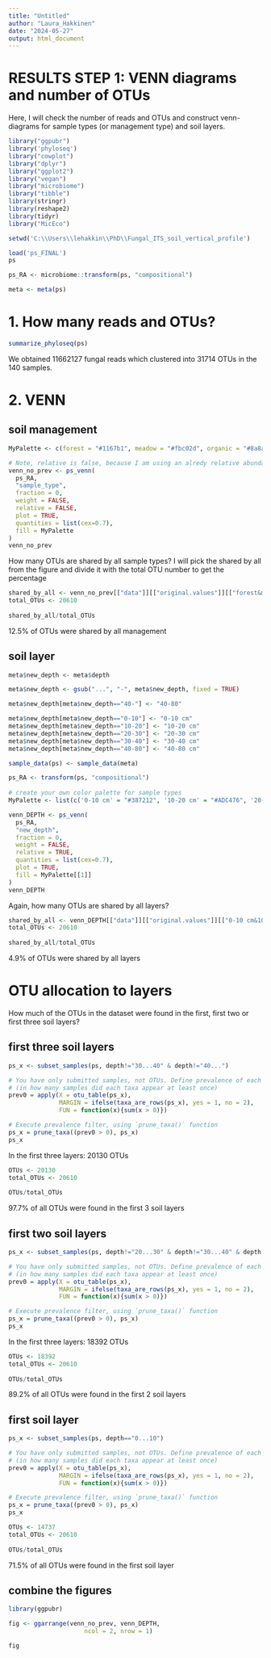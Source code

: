 ```yaml
---
title: "Untitled"
author: "Laura_Hakkinen"
date: "2024-05-27"
output: html_document
---
```



# RESULTS STEP 1: VENN diagrams and number of OTUs

Here, I will check the number of reads and OTUs and construct venn-diagrams for sample types (or management type) and soil layers. 

```r
library("ggpubr")
library('phyloseq')
library("cowplot")
library("dplyr")
library("ggplot2")
library("vegan")
library("microbiome")
library("tibble")
library(stringr)
library(reshape2)
library(tidyr)
library("MicEco")

setwd('C:\\Users\\lehakkin\\PhD\\Fungal_ITS_soil_vertical_profile')

load('ps_FINAL')
ps

ps_RA <- microbiome::transform(ps, "compositional")

meta <- meta(ps)
```


# 1. How many reads and OTUs?

```r
summarize_phyloseq(ps)
```

We obtained 11662127 fungal reads which clustered into 31714 OTUs in the 140 samples. 


# 2. VENN

## soil management

```r
MyPalette <- c(forest = "#1167b1", meadow = "#fbc02d", organic = "#8a8a8a", conventional =  "#b71c1c")

# Note, relative is false, because I am using an alredy relative abundance transformed phyloseq object.
venn_no_prev <- ps_venn(
  ps_RA,
  "sample_type",
  fraction = 0,
  weight = FALSE,
  relative = FALSE,
  plot = TRUE,
  quantities = list(cex=0.7),
  fill = MyPalette
)
venn_no_prev

```


How many OTUs are shared by all sample types? I will pick the shared by all from the figure and divide it with the total OTU number to get the percentage

```r
shared_by_all <- venn_no_prev[["data"]][["original.values"]][["forest&meadow&organic&conventional"]]
total_OTUs <- 20610
  
shared_by_all/total_OTUs
```

12.5% of OTUs were shared by all management


## soil layer

```r
meta$new_depth <- meta$depth

meta$new_depth <- gsub("...", "-", meta$new_depth, fixed = TRUE)

meta$new_depth[meta$new_depth=="40-"] <- "40-80"

meta$new_depth[meta$new_depth=="0-10"] <- "0-10 cm"
meta$new_depth[meta$new_depth=="10-20"] <- "10-20 cm"
meta$new_depth[meta$new_depth=="20-30"] <- "20-30 cm"
meta$new_depth[meta$new_depth=="30-40"] <- "30-40 cm"
meta$new_depth[meta$new_depth=="40-80"] <- "40-80 cm"

sample_data(ps) <- sample_data(meta)

ps_RA <- transform(ps, "compositional")
  
# create your own color palette for sample types
MyPalette <- list(c('0-10 cm' = "#387212", '10-20 cm' = "#ADC476", '20-30 cm' = "#D8D2BA",'30-40 cm' = "#907852", '40-80 cm' = "#6A4C3A"))

venn_DEPTH <- ps_venn(
  ps_RA,
  "new_depth",
  fraction = 0,
  weight = FALSE,
  relative = TRUE,
  quantities = list(cex=0.7),
  plot = TRUE,
  fill = MyPalette[[1]]
)
venn_DEPTH

```


Again, how many OTUs are shared by all layers?

```r
shared_by_all <- venn_DEPTH[["data"]][["original.values"]][["0-10 cm&10-20 cm&20-30 cm&30-40 cm&40-80 cm"]]
total_OTUs <- 20610
  
shared_by_all/total_OTUs
```

4.9% of OTUs were shared by all layers


# OTU allocation to layers

How much of the OTUs in the dataset were found in the first, first two or first three soil layers?

## first three soil layers

```r
ps_x <- subset_samples(ps, depth!="30...40" & depth!="40...")

# You have only submitted samples, not OTUs. Define prevalence of each taxa
# (in how many samples did each taxa appear at least once)
prev0 = apply(X = otu_table(ps_x),
              MARGIN = ifelse(taxa_are_rows(ps_x), yes = 1, no = 2),
              FUN = function(x){sum(x > 0)})

# Execute prevalence filter, using `prune_taxa()` function
ps_x = prune_taxa((prev0 > 0), ps_x)
ps_x

```

In the first three layers: 20130 OTUs

```r
OTUs <- 20130
total_OTUs <- 20610
  
OTUs/total_OTUs
```

97.7% of all OTUs were found in the first 3 soil layers



## first two soil layers

```r
ps_x <- subset_samples(ps, depth!="20...30" & depth!="30...40" & depth!="40...")

# You have only submitted samples, not OTUs. Define prevalence of each taxa
# (in how many samples did each taxa appear at least once)
prev0 = apply(X = otu_table(ps_x),
              MARGIN = ifelse(taxa_are_rows(ps_x), yes = 1, no = 2),
              FUN = function(x){sum(x > 0)})

# Execute prevalence filter, using `prune_taxa()` function
ps_x = prune_taxa((prev0 > 0), ps_x)
ps_x

```

In the first three layers: 18392 OTUs

```r
OTUs <- 18392
total_OTUs <- 20610
  
OTUs/total_OTUs
```

89.2% of all OTUs were found in the first 2 soil layers


## first soil layer

```r
ps_x <- subset_samples(ps, depth=="0...10")

# You have only submitted samples, not OTUs. Define prevalence of each taxa
# (in how many samples did each taxa appear at least once)
prev0 = apply(X = otu_table(ps_x),
              MARGIN = ifelse(taxa_are_rows(ps_x), yes = 1, no = 2),
              FUN = function(x){sum(x > 0)})

# Execute prevalence filter, using `prune_taxa()` function
ps_x = prune_taxa((prev0 > 0), ps_x)
ps_x

```


```r
OTUs <- 14737
total_OTUs <- 20610
  
OTUs/total_OTUs
```

71.5% of all OTUs were found in the first soil layer




## combine the figures

```r
library(ggpubr)

fig <- ggarrange(venn_no_prev, venn_DEPTH,
                     ncol = 2, nrow = 1)

fig

```



















